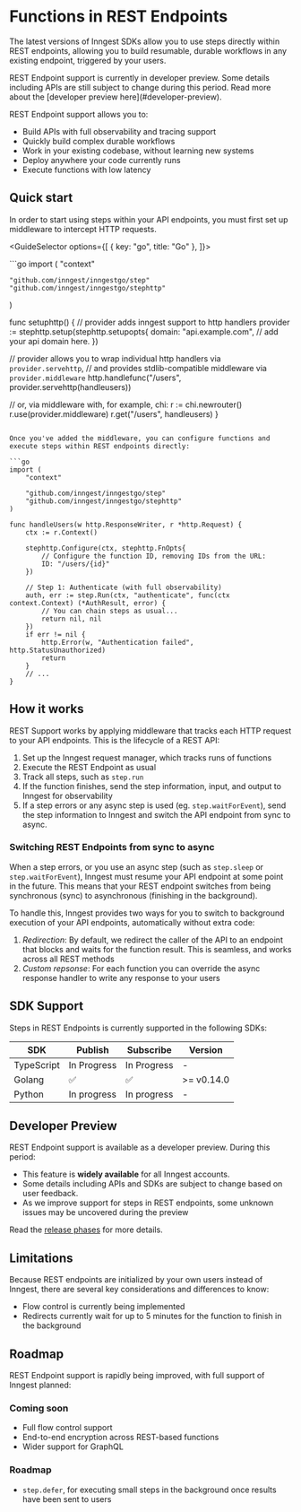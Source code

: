 

# Functions in REST Endpoints

The latest versions of Inngest SDKs allow you to use steps directly within REST endpoints, allowing you to build resumable, durable workflows in any existing endpoint, triggered by your users.


<Info>
  REST Endpoint support is currently in developer preview. Some details including APIs are still subject to change during this period. Read more about the [developer preview here](#developer-preview).
</Info>

REST Endpoint support allows you to:

* Build APIs with full observability and tracing support
* Quickly build complex durable workflows
* Work in your existing codebase, without learning new systems
* Deploy anywhere your code currently runs
* Execute functions with low latency


## Quick start

In order to start using steps within your API endpoints, you must first set up middleware to intercept HTTP requests.

<GuideSelector
  options={[
    { key: "go", title: "Go" },
  ]}>

<GuideSection show="go">
```go
import (
	"context"

	"github.com/inngest/inngestgo/step"
	"github.com/inngest/inngestgo/stephttp"
)

func setuphttp() {
	// provider adds inngest support to http handlers
	provider := stephttp.setup(stephttp.setupopts{
		domain: "api.example.com", // add your api domain here.
	})

  // provider allows you to wrap individual http handlers via `provider.servehttp`,
  // and provides stdlib-compatible middleware via `provider.middleware`
  http.handlefunc("/users", provider.servehttp(handleusers))

  // or, via middleware with, for example, chi:
  r := chi.newrouter()
  r.use(provider.middleware)
  r.get("/users", handleusers)
}
```

Once you've added the middleware, you can configure functions and execute steps within REST endpoints directly:

```go
import (
	"context"

	"github.com/inngest/inngestgo/step"
	"github.com/inngest/inngestgo/stephttp"
)

func handleUsers(w http.ResponseWriter, r *http.Request) {
	ctx := r.Context()

	stephttp.Configure(ctx, stephttp.FnOpts{
		// Configure the function ID, removing IDs from the URL:
		ID: "/users/{id}"
	})

	// Step 1: Authenticate (with full observability)
	auth, err := step.Run(ctx, "authenticate", func(ctx context.Context) (*AuthResult, error) {
		// You can chain steps as usual...
		return nil, nil
	})
	if err != nil {
		http.Error(w, "Authentication failed", http.StatusUnauthorized)
		return
	}
	// ...
}
```

</GuideSection>

</GuideSelector>

## How it works

REST Support works by applying middleware that tracks each HTTP request to your API endpoints.  This is the lifecycle of a REST API:

1. Set up the Inngest request manager, which tracks runs of functions 
2. Execute the REST Endpoint as usual
3. Track all steps, such as `step.run`
4. If the function finishes, send the step information, input, and output to Inngest for observability
5. If a step errors or any async step is used (eg. `step.waitForEvent`), send the step information to Inngest and switch the API endpoint from sync to async.

### Switching REST Endpoints from sync to async

When a step errors, or you use an async step (such as `step.sleep` or `step.waitForEvent`), Inngest must resume your API endpoint at some point in the future.  This means
that your REST endpoint switches from being synchronous (sync) to asynchronous (finishing in the background).

To handle this, Inngest provides two ways for you to switch to background execution of your API endpoints, automatically without extra code:

1. *Redirection*:  By default, we redirect the caller of the API to an endpoint that blocks and waits for the function result.  This is seamless, and works across all REST methods
2. *Custom repsonse*:  For each function you can override the async response handler to write any response to your users 

## SDK Support

Steps in REST Endpoints is currently supported in the following SDKs:

| SDK        | Publish | Subscribe | Version |
| ---------- | ------- | --------- | ------- |
| TypeScript | In Progress      | In Progress        | -  |
| Golang     | ✅      | ✅        | >= v0.14.0  |
| Python     | In progress | In progress         | -       |

## Developer Preview

REST Endpoint support is available as a developer preview. During this period:

* This feature is **widely available** for all Inngest accounts.
* Some details including APIs and SDKs are subject to change based on user feedback.
* As we improve support for steps in REST endpoints, some unknown issues may be uncovered during the preview

Read the [release phases](/docs/release-phases) for more details.

## Limitations

Because REST endpoints are initialized by your own users instead of Inngest, there are several key considerations and differences to know:

* Flow control is currently being implemented
* Redirects currently wait for up to 5 minutes for the function to finish in the background

## Roadmap

REST Endpoint support is rapidly being improved, with full support of Inngest planned:

### Coming soon

* Full flow control support
* End-to-end encryption across REST-based functions
* Wider support for GraphQL

### Roadmap

* `step.defer`, for executing small steps in the background once results have been sent to users


